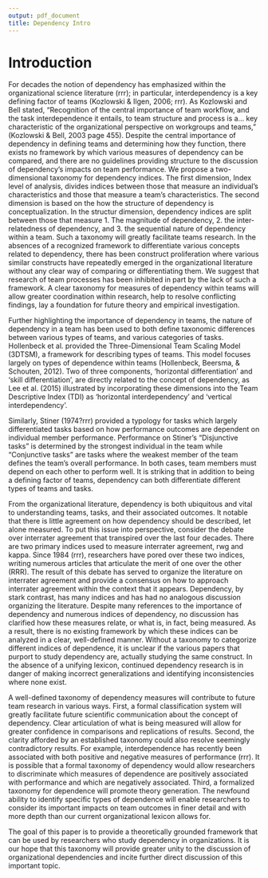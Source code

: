 ```yaml
---
output: pdf_document
title: Dependency Intro
---
```

# Introduction

For decades the notion of dependency has emphasized within the organizational science literature (rrr); in particular, interdependency is a key defining factor of teams (Kozlowski & Ilgen, 2006; rrr). As Kozlowski and Bell stated, "Recognition of the central importance of team workflow, and the task interdependence it entails, to team structure and process is a... key characteristic of the organizational perspective on workgroups and teams," (Kozlowski & Bell, 2003 page 455). Despite the central importance of dependency in defining teams and determining how they function, there exists no framework by which various measures of dependency can be compared, and there are no guidelines providing structure to the discussion of dependency's impacts on team performance. We propose a two-dimensional taxonomy for dependency indices. The first dimension, Index level of analysis, divides indices between those that measure an individual's characteristics and those that measure a team's characteristics. The second dimension is based on the how the structure of dependency is conceptualization. In the structur dimension, dependency indices are split between those that measure 1. The magnitude of dependency, 2. the inter-relatedness of dependency, and 3. the sequential nature of dependency within a team. Such a taxonomy will greatly facilitate teams research. In the absences of a recognized framework to differentiate various concepts related to dependency, there has been construct proliferation where various similar constructs have repeatedly emerged in the organizational literature without any clear way of comparing or differentiating them. We suggest that research of team processes has been inhibited in part by the lack of such a framework. A clear taxonomy for measures of dependency within teams will allow greater coordination within research, help to resolve conflicting findings, lay a foundation for future theory and empirical investigation.

Further highlighting the importance of dependency in teams, the nature of dependency in a team has been used to both define taxonomic differences between various types of teams, and various categories of tasks. Hollenbeck et al. provided the Three-Dimensional Team Scaling Model (3DTSM), a framework for describing types of teams. This model focuses largely on types of dependence within teams (Hollenbeck, Beersma, & Schouten, 2012). Two of three components, 'horizontal differentiation' and 'skill differentiation', are directly related to the concept of dependency, as Lee et al. (2015) illustrated by incorporating these dimensions into the Team Descriptive Index (TDI) as 'horizontal interdependency' and 'vertical interdependency'. 

Similarly, Stiner (1974?rrr) provided a typology for tasks which largely differentiated tasks based on how performance outcomes are dependent on individual member performance. Performance on Stiner's "Disjunctive tasks" is determined by the strongest individual in the team while "Conjunctive tasks" are tasks where the weakest member of the team defines the team's overall performance. In both cases, team members must depend on each other to perform well. It is striking that in addition to being a defining factor of teams,  dependency can both differentiate different types of teams and tasks.

From the organizational literature, dependency is both ubiquitous and vital to understanding teams, tasks, and their associated outcomes. It notable that there is little agreement on how dependency should be described, let alone measured. To put this issue into perspective, consider the debate over interrater agreement that transpired over the last four decades. There are two primary indices used to measure interrater agreement, rwg and kappa. Since 1984 (rrr), researchers have pored over these two indices, writing numerous articles that articulate the merit of one over the other (RRR). The result of this debate has served to organize the literature on interrater agreement and provide a consensus on how to approach interrater agreement within the context that it appears. Dependency, by stark contrast, has many indices and has had no analogous discussion organizing the literature. Despite many references to the importance of dependency and numerous indices of dependency, no discussion has clarified how these measures relate, or what is, in fact, being measured. As a result, there is no existing framework by which these indices can be analyzed in a clear, well-defined manner. Without a taxonomy to categorize different indices of dependence, it is unclear if the various papers that purport to study dependency are, actually studying the same construct. In the absence of a unifying lexicon, continued dependency research is in danger of making incorrect generalizations and identifying inconsistencies where none exist.

A well-defined taxonomy of dependency measures will contribute to future team research in various ways. First,  a formal classification system will greatly facilitate future scientific communication about the concept of dependency. Clear articulation of what is being measured will allow for greater confidence in comparisons and replications of results. Second, the clarity afforded by an established taxonomy could also resolve seemingly contradictory results. For example, interdependence has recently been associated with both positive and negative measures of performance (rrr). It is possible that a formal taxonomy of dependency would allow researchers to discriminate which measures of dependence are positively associated with performance and which are negatively associated.  Third, a formalized taxonomy for dependence will promote theory generation. The newfound ability to identify specific types of dependence will enable researchers to consider its important impacts on team outcomes in finer detail and with more depth than our current organizational lexicon allows for. 


The goal of this paper is to provide a theoretically grounded framework that can be used by researchers who study dependency in organizations. It is our hope that this taxonomy will provide greater unity to the discussion of organizational dependencies and incite further direct discussion of this important topic.

